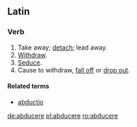 ==Latin==
{{rfc|lemma treatment belongs at ''[[abduco]]''}}
===Verb===
{{latinverb|abduco|abducere|abduxi|abductum}}

#Take away; [[detach]]; lead away.
#[[withdraw|Withdraw]].
#[[seduce|Seduce]].
#Cause to withdraw, [[fall off]] or [[drop out]].

====Related terms====
*[[abductio]]

[[de:abducere]]
[[pl:abducere]]
[[ro:abducere]]